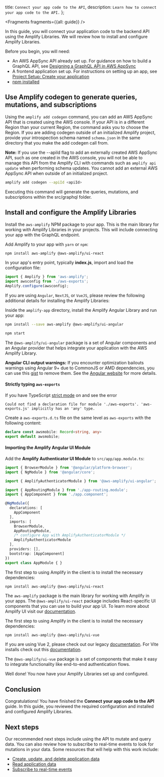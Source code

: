   title: `Connect your app code to the API`,
  description: `Learn how to connect your app code to the API.`
};


<Fragments fragments={{all: guide}} />

In this guide, you will connect your application code to the backend API using the Amplify Libraries. We will review how to install and configure Amplify Libraries.

Before you begin, you will need:
- An AWS AppSync API already set up. For guidance on how to build a GraphQL API, see [Designing a GraphQL API in AWS AppSync](https://docs.aws.amazon.com/appsync/latest/devguide/designing-a-graphql-api.html)
- A frontend application set up. For instructions on setting up an app, see [Project Setup: Create your application](https://docs.amplify.aws/lib/project-setup/create-application/q/platform/js/)
- [npm installed](https://docs.npmjs.com/getting-started)

[TODO]: # (Follow up on the following codegen section for better placement. May be shifted to a different section.)

## Use Amplify codegen to generate queries, mutations, and subscriptions 

Using the `amplify add codegen` command, you can add an AWS AppSync API that is created using the AWS console. If your API is in a different Region than your current Region, the command asks you to choose the Region. If you are adding codegen outside of an initialized Amplify project, provide your introspection schema named `schema.json` in the same directory that you make the add codegen call from. 

<Callout>

__Note:__ If you use the --apiId flag to add an externally created AWS AppSync API, such as one created in the AWS console, you will not be able to manage this API from the Amplify CLI with commands such as `amplify api update` when performing schema updates. You cannot add an external AWS AppSync API when outside of an initialized project.

</Callout>

```bash
amplify add codegen --apiId <apiId>
```
Executing this command will generate the queries, mutations, and subscriptions within the src/graphql folder.

## Install and configure the Amplify Libraries

Install the `aws-amplify` NPM package to your app. This is the main library for working with Amplify Libraries in your projects. This will include connecting your app with the GraphQL endpoint.

Add Amplify to your app with `yarn` or `npm`:

```bash
npm install aws-amplify @aws-amplify/ui-react
```

In your app's entry point, typically **index.js**, import and load the configuration file:

```javascript
import { Amplify } from 'aws-amplify';
import awsconfig from './aws-exports';
Amplify.configure(awsconfig);
```

If you are using `Angular`, `NextJS`, or `VueJS`, please review the following additional details for installing the Amplify Libraries:

<BlockSwitcher>
<Block name="Angular">

Inside the `amplify-app` directory, install the Amplify Angular Library and run your app:

```bash
npm install --save aws-amplify @aws-amplify/ui-angular

npm start
```

The `@aws-amplify/ui-angular` package is a set of Angular components and an Angular provider that helps integrate your application with the AWS Amplify Library.

<Callout>

**Angular CLI output warnings:** If you encounter optimization bailouts warnings using Angular 9+ due to CommonJS or AMD dependencies, you can use this [gist](https://gist.github.com/wlee221/6d98d96740bea6f53327b4db4a432616) to remove them. See the [Angular website](https://angular.io/guide/build#configuring-commonjs-dependencies) for more details.

</Callout>

#### Strictly typing `aws-exports`

If you have TypeScript [strict mode](https://www.typescriptlang.org/tsconfig/#strict) on and see the error

```
Could not find a declaration file for module './aws-exports'. 'aws-exports.js' implicitly has an 'any' type.
```

Create a `aws-exports.d.ts` file on the same level as `aws-exports` with the following content:

```ts
declare const awsmobile: Record<string, any>
export default awsmobile;
```

#### Importing the Amplify Angular UI Module

Add the **Amplify Authenticator UI Module** to `src/app/app.module.ts`:

```ts
import { BrowserModule } from '@angular/platform-browser';
import { NgModule } from '@angular/core';

import { AmplifyAuthenticatorModule } from '@aws-amplify/ui-angular';

import { AppRoutingModule } from './app-routing.module';
import { AppComponent } from './app.component';

@NgModule({
  declarations: [
    AppComponent
  ],
  imports: [
    BrowserModule,
    AppRoutingModule,
    /* configure App with AmplifyAuthenticatorModule */
    AmplifyAuthenticatorModule
  ],
  providers: [],
  bootstrap: [AppComponent]
})
export class AppModule { }
```

</Block>

<Block name="NextJS">

The first step to using Amplify in the client is to install the necessary dependencies:

```bash
npm install aws-amplify @aws-amplify/ui-react
```

The `aws-amplify` package is the main library for working with Amplify in your apps. The `@aws-amplify/ui-react` package includes React-specific UI components that you can use to build your app UI. To learn more about Amplify UI visit our [documentation](https://ui.docs.amplify.aws/).

</Block>

<Block name="VueJS">

The first step to using Amplify in the client is to install the necessary dependencies:

<Block name="NPM">

```
npm install aws-amplify @aws-amplify/ui-vue
```

</Block>

<Callout>

If you are using Vue 2, please check out our legacy [documentation](https://github.com/aws-amplify/amplify-ui/tree/legacy/legacy/amplify-ui-vue). For Vite installs check out this [documentation](https://ui.docs.amplify.aws/vue/getting-started/installation#vite). 

</Callout>

The `@aws-amplify/ui-vue` package is a set of components that make it easy to integrate functionality like end-to-end authentication flows. 

</Block>
</BlockSwitcher>

Well done! You now have your Amplify Libraries set up and configured.

## Conclusion

Congratulations! You have finished the **Connect your app code to the API** guide. In this guide, you reviewed the required configuration and installed and configured Amplify Libraries.

## Next steps

Our recommended next steps include using the API to mutate and query data. You can also review how to subscribe to real-time events to look for mutations in your data. Some resources that will help with this work include:
- [Create, update, and delete application data](https://docs.amplify.aws/lib/graphqlapi/mutate-data/q/platform/js/)
- [Read application data](https://docs.amplify.aws/lib/graphqlapi/query-data/q/platform/js/)
- [Subscribe to real-time events](https://docs.amplify.aws/lib/graphqlapi/subscribe-data/q/platform/js/)